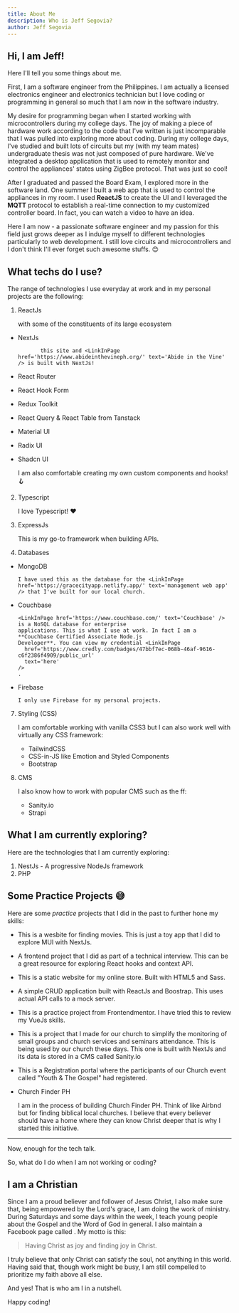 ```yaml
---
title: About Me
description: Who is Jeff Segovia?
author: Jeff Segovia
---
```


## Hi, I am Jeff!

Here I'll tell you some things about me.

First, I am a software engineer from the Philippines. I am actually a licensed electronics engineer and electronics technician but I love coding or programming in general so much that I am now in the software industry.

My desire for programming began when I started working with microcontrollers during my college days. The joy of making a piece of hardware work according to the code that I've written is just incomparable that I was pulled into exploring more about coding. During my college days, I've studied and built lots of circuits but my (with my team mates) undergraduate thesis was not just composed of pure hardware. We've integrated a desktop application that is used to remotely monitor and control the appliances' states using ZigBee protocol. That was just so cool!

After I graduated and passed the Board Exam, I explored more in the software land. One summer I built a web app that is used to control the appliances in my room. I used **ReactJS** to create the UI and I leveraged the **MQTT** protocol to establish a real-time connection to my customized controller board. In fact, you can watch a video <LinkInPage href='https://www.youtube.com/watch?v=-NjJOWrj2Gc' text='here' /> to have an idea.

Here I am now - a passionate software engineer and my passion for this field just grows deeper as I indulge myself to different technologies particularly to web development. I still love circuits and microcontrollers and I don't think I'll ever forget such awesome stuffs. 😊

## What techs do I use?

The range of technologies I use everyday at work and in my personal projects are the following:

1.  ReactJs

    with some of the constituents of its large ecosystem

- NextJs

             this site and <LinkInPage href='https://www.abideinthevineph.org/' text='Abide in the Vine' /> is built with NextJs!

- React Router
- React Hook Form
- Redux Toolkit
- React Query & React Table from Tanstack
- Material UI
- Radix UI
- Shadcn UI

  I am also comfortable creating my own custom components and hooks! 🪝

2.  Typescript

    I love Typescript! ❤️

3.  ExpressJs

    This is my go-to framework when building APIs.

4.  Databases

- MongoDB

      I have used this as the database for the <LinkInPage href='https://gracecityapp.netlify.app/' text='management web app' /> that I've built for our local church.

- Couchbase

      <LinkInPage href='https://www.couchbase.com/' text='Couchbase' /> is a NoSQL database for enterprise
      applications. This is what I use at work. In fact I am a **Couchbase Certified Associate Node.js
      Developer**. You can view my credential <LinkInPage
        href='https://www.credly.com/badges/47bbf7ec-068b-46af-9616-c6f2386f4909/public_url'
        text='here'
      />
      .

- Firebase

      I only use Firebase for my personal projects.

7. Styling (CSS)

   I am comfortable working with vanilla CSS3 but I can also work well with virtually any CSS framework:

   - TailwindCSS
   - CSS-in-JS like Emotion and Styled Components
   - Bootstrap

8. CMS

   I also know how to work with popular CMS such as the ff:

   - Sanity.io
   - Strapi

## What I am currently exploring?

Here are the technologies that I am currently exploring:

1. NestJs - A progressive NodeJs framework
2. PHP

## Some Practice Projects 😅

Here are some _practice_ projects that I did in the past to further hone my skills:

- <LinkInPage
    href="https://segovia-movuex-app.vercel.app/"
    text="Movuex Movie Site"
  />

  This is a wesbite for finding movies. This is just a toy app that I did to explore MUI with NextJs.

- <LinkInPage
    href="https://segovia-react-calculator.vercel.app/"
    text="Calculator"
  />

  A frontend project that I did as part of a technical interview. This can be a great resource for exploring React hooks and context API.

- <LinkInPage
    href="https://guavaelecs.netlify.app/"
    text="Guava Electronics Web Site"
  />

  This is a static website for my online store. Built with HTML5 and Sass.

- <LinkInPage href="https://segovia-crud-app.netlify.app/" text="A CRUD App" />

  A simple CRUD application built with ReactJs and Boostrap. This uses actual API calls to a mock server.

- <LinkInPage
    href="https://jeff-url-shortener.netlify.app/"
    text="URL Shortener App"
  />

  This is a practice project from Frontendmentor. I have tried this to review my VueJs skills.

- <LinkInPage
    href="https://cgviewer.vercel.app/"
    text="Grace City Church CG Viewer"
  />

  This is a project that I made for our church to simplify the monitoring of small groups and church services and seminars attendance. This is being used by our church these days. This one is built with NextJs and its data is stored in a CMS called Sanity.io

- <LinkInPage
    href="https://youth-and-the-gospel.vercel.app/"
    text="Youth & The Gospel Event Registration Portal"
  />

  This is a Registration portal where the participants of our Church event called "Youth & The Gospel" had registered.

- Church Finder PH

  I am in the process of building Church Finder PH. Think of like Airbnd but for finding biblical local churches. I believe that every believer should have a home where they can know Christ deeper that is why I started this initiative.

---

Now, enough for the tech talk.

So, what do I do when I am not working or coding?

## I am a Christian

Since I am a proud believer and follower of Jesus Christ, I also make sure that, being empowered by the Lord's grace, I am doing the work of ministry. During Saturdays and some days within the week, I teach young people about the Gospel and the Word of God in general. I also maintain a Facebook page called <LinkInPage href='https://www.facebook.com/abidingthevine/' text='Abide in the Vine' />. My motto is this:

> Having Christ as joy and finding joy in Christ.

I truly believe that only Christ can satisfy the soul, not anything in this world. Having said that, though work might be busy, I am still compelled to prioritize my faith above all else.

And yes! That is who am I in a nutshell.

Happy coding!
